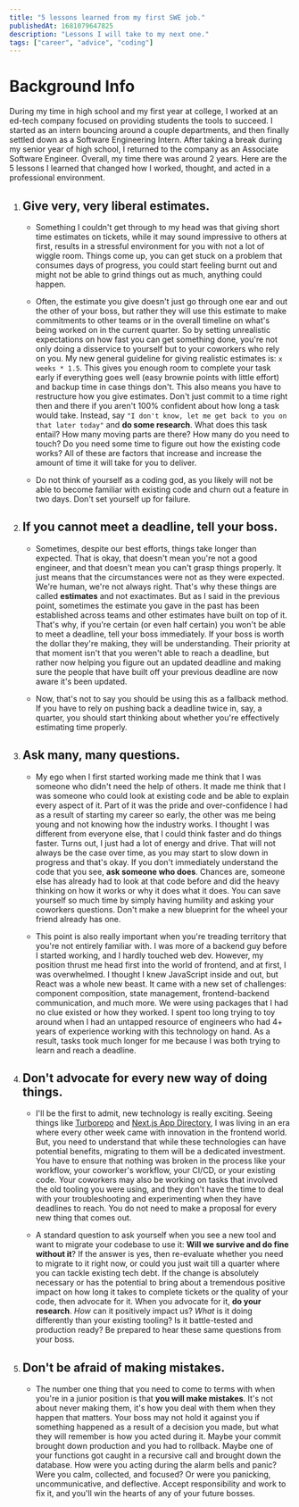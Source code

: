 ```yaml
---
title: "5 lessons learned from my first SWE job."
publishedAt: 1681079647825
description: "Lessons I will take to my next one."
tags: ["career", "advice", "coding"]
---
```


# Background Info
During my time in high school and my first year at college, I worked at an ed-tech company focused on providing students the tools to succeed. I started as an intern bouncing around a couple departments, and then finally settled down as a Software Engineering Intern. 
After taking a break during my senior year of high school, I returned to the company as an Associate Software Engineer. Overall, my time there was around 2 years. Here are the 5 lessons I learned that changed how I worked, thought, and acted in a professional environment.

1. ## Give very, very liberal estimates.
    * Something I couldn't get through to my head was that giving short time estimates on tickets, while it may sound impressive to others at first, results in a stressful environment for you with not a lot of wiggle room. Things come up, you can get stuck on a problem that consumes days of progress, you could start feeling burnt out and might not be able to grind things out as much, anything could happen. 

    * Often, the estimate you give doesn't just go through one ear and out the other of your boss, but rather they will use this estimate to make commitments to other teams or in the overall timeline on what's being worked on in the current quarter.
    So by setting unrealistic expectations on how fast you can get something done, you're not only doing a disservice to yourself but to your coworkers who rely on you. My new general guideline for giving realistic estimates is: `x weeks * 1.5`. This gives you enough room to complete your task early if everything goes well (easy brownie points with little effort) and backup time in case things don't.
    This also means you have to restructure how you give estimates. Don't just commit to a time right then and there if you aren't 100% confident about how long a task would take. Instead, say `"I don't know, let me get back to you on that later today"` and **do some research**.
    What does this task entail? How many moving parts are there? How many do you need to touch? Do you need some time to figure out how the existing code works? All of these are factors that increase and increase the amount of time it will take for you to deliver.
    
    * Do not think of yourself as a coding god, as you likely will not be able to become familiar with existing code and churn out a feature in two days. Don't set yourself up for failure.
2. ## If you cannot meet a deadline, tell your boss.
    * Sometimes, despite our best efforts, things take longer than expected. That is okay, that doesn't mean you're not a good engineer, and that doesn't mean you can't grasp things properly. It just means that the circumstances were not as they were expected. We're human, we're not always right. That's why these things are called **estimates** and not exactimates.
    But as I said in the previous point, sometimes the estimate you gave in the past has been established across teams and other estimates have built on top of it. That's why, if you're certain (or even half certain) you won't be able to meet a deadline, tell your boss immediately. If your boss is worth the dollar they're making, they will be understanding.
    Their priority at that moment isn't that you weren't able to reach a deadline, but rather now helping you figure out an updated deadline and making sure the people that have built off your previous deadline are now aware it's been updated.  
    
    * Now, that's not to say you should be using this as a fallback method. If you have to rely on pushing back a deadline twice in, say, a quarter, you should start thinking about whether you're effectively estimating time properly.
3. ## Ask many, many questions.
    * My ego when I first started working made me think that I was someone who didn't need the help of others. It made me think that I was someone who could look at existing code and be able to explain every aspect of it. Part of it was the pride and over-confidence I had as a result of starting my career so early, the other was me being young and not knowing how the industry works.
    I thought I was different from everyone else, that I could think faster and do things faster. Turns out, I just had a lot of energy and drive. That will not always be the case over time, as you may start to slow down in progress and that's okay. If you don't immediately understand the code that you see, **ask someone who does**. 
    Chances are, someone else has already had to look at that code before and did the heavy thinking on how it works or why it does what it does. You can save yourself so much time by simply having humility and asking your coworkers questions. Don't make a new blueprint for the wheel your friend already has one.  

    * This point is also really important when you're treading territory that you're not entirely familiar with. I was more of a backend guy before I started working, and I hardly touched web dev. However, my position thrust me head first into the world of frontend, and at first, I was overwhelmed. I thought I knew JavaScript inside and out, but React was a whole new beast.
    It came with a new set of challenges: component composition, state management, frontend-backend communication, and much more. We were using packages that I had no clue existed or how they worked. I spent too long trying to toy around when I had an untapped resource of engineers who had 4+ years of experience working with this technology on hand.
    As a result, tasks took much longer for me because I was both trying to learn and reach a deadline.  
4. ## Don't advocate for every new way of doing things.
    * I'll be the first to admit, new technology is really exciting. Seeing things like [Turborepo](https://turbo.build/) and [Next.js App Directory](https://beta.nextjs.org/docs/app-directory-roadmap), I was living in an era where every other week came with innovation in the frontend world.
    But, you need to understand that while these technologies can have potential benefits, migrating to them will be a dedicated investment. You have to ensure that nothing was broken in the process like your workflow, your coworker's workflow, your CI/CD, or your existing code.
    Your coworkers may also be working on tasks that involved the old tooling you were using, and they don't have the time to deal with your troubleshooting and experimenting when they have deadlines to reach. You do not need to make a proposal for every new thing that comes out.

    * A standard question to ask yourself when you see a new tool and want to migrate your codebase to use it: **Will we survive and do fine without it**? 
    If the answer is yes, then re-evaluate whether you need to migrate to it right now, or could you just wait till a quarter where you can tackle existing tech debt. 
    If the change is absolutely necessary or has the potential to bring about a tremendous positive impact on how long it takes to complete tickets or the quality of your code, then advocate for it.
    When you advocate for it, **do your research**. *How* can it positively impact us? *What* is it doing differently than your existing tooling? Is it battle-tested and production ready? Be prepared to hear these same questions from your boss.
5. ## Don't be afraid of making mistakes.
    * The number one thing that you need to come to terms with when you're in a junior position is that **you will make mistakes**. It's not about never making them, it's how you deal with them when they happen that matters.
    Your boss may not hold it against you if something happened as a result of a decision you made, but what they will remember is how you acted during it. Maybe your commit brought down production and you had to rollback. Maybe one of your functions got caught in a recursive call and brought down the database.
    How were you acting during the alarm bells and panic? Were you calm, collected, and focused? Or were you panicking, uncommunicative, and deflective. Accept responsibility and work to fix it, and you'll win the hearts of any of your future bosses.